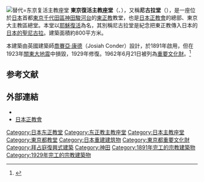 [[File:Tokyo_Resurrection_Cathedral_201000.jpg|替代=东京复活主教座堂]]
{{coord|35.6981716|N|139.7651578|E|type:landmark_region:JP|display=title}}
'''東京復活主教座堂'''（{{lang-ja|東京復活大聖堂}}、{{lang-ru|Токийский собор Воскресения}}），又稱'''尼古拉堂'''（{{lang-ja|ニコライ堂}}），是一座位於[[日本|日本]]首都[[東京|東京]][[千代田區|千代田區]][[神田駿河台|神田駿河台]]的[[東正教|東正教]]教堂，也是[[日本正教會|日本正教會]]的總部、東京大主教區總堂。本堂以[[耶穌復活|耶穌復活]]為名，其別稱尼古拉堂是紀念把東正教傳入日本的[[日本的聖尼古拉|日本的聖尼古拉]]。建築面積約800平方米。

本建築由英國建築師[[喬賽亞·康德|喬賽亞·康德]]（Josiah Conder）設計，於1891年啟用，但在1923年[[關東大地震|關東大地震]]中損毀，1929年修復。1962年6月21日被列為[[日本文化財產|重要文化財]]。<ref name="bunka">{{Cite web
|url=https://kunishitei.bunka.go.jp/heritage/detail/102/507
|title=国指定文化財等データベース
|publisher=文化庁
|language=ja
|accessdate=2009-08-04
|archive-date=2021-02-14
|archive-url=https://web.archive.org/web/20210214205125/https://kunishitei.bunka.go.jp/heritage/detail/102/507
|dead-url=no
}}</ref>

== 参考文献 ==
{{Reflist}}

== 外部連結 ==
{{Commons category|Tokyo Resurrection Cathedral}}
* {{Official website|http://nikolaido.jp/}}
* [http://www.orthodoxjapan.jp/annai/t-tokyo.html 日本正教會] {{Wayback|url=http://www.orthodoxjapan.jp/annai/t-tokyo.html |date=20210214205158 }}

[[Category:日本东正教堂|Category:日本东正教堂]]
[[Category:东正教主教座堂|Category:东正教主教座堂]]
[[Category:日本主教座堂|Category:日本主教座堂]]
[[Category:東京都教堂|Category:東京都教堂]]
[[Category:日本重建建筑物|Category:日本重建建筑物]]
[[Category:東京都重要文化財|Category:東京都重要文化財]]
[[Category:拜占庭復興式建築|Category:拜占庭復興式建築]]
[[Category:神田|Category:神田]]
[[Category:1891年完工的宗教建築物|Category:1891年完工的宗教建築物]]
[[Category:1929年完工的宗教建築物|Category:1929年完工的宗教建築物]]